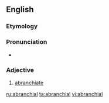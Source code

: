 ==English==

===Etymology===
{{suffix|abranchiate|al}}

===Pronunciation===
* {{a|US}} {{IPA|/eɪ.ˈbɹæŋ.ki.əl/}}

===Adjective===
{{en-adj|-}}

# {{zoology}} [[abranchiate]]

[[ru:abranchial]]
[[ta:abranchial]]
[[vi:abranchial]]